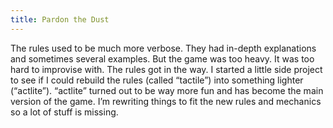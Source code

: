 ```yaml
---
title: Pardon the Dust
---
```


The rules used to be much more verbose. They had in-depth explanations and sometimes several examples. But the game was too heavy. It was too hard to improvise with. The rules got in the way. I started a little side project to see if I could rebuild the rules (called "tactile") into something lighter ("actlite"). "actlite" turned out to be way more fun and has become the main version of the game. I'm rewriting things to fit the new rules and mechanics so a lot of stuff is missing.  